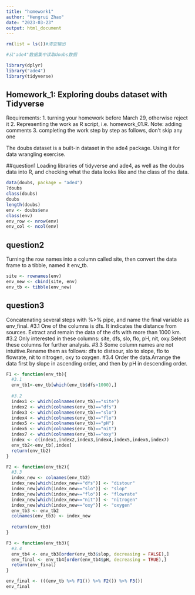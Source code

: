 ```yaml
---
title: "homework1"
author: "Hengrui Zhao"
date: "2023-03-23"
output: html_document
---
```


```r
rm(list = ls())#清空输出

#从"ade4"数据集中读取doubs数据

library(dplyr)
library("ade4")
library(tidyverse)
```

## Homework_1: Exploring doubs dataset with Tidyverse

Requirements:
1. turning your homework before March 29, otherwise reject it
2. Representing the work as R script, i.e. homework_01.R. Note: adding comments
3. completing the work step by step as follows, don’t skip any one

The doubs dataset is a built-in dataset in the ade4 package. Using it for data wrangling exercise.

##question1
Loading libraries of tidyverse and ade4, as well as the doubs data into R, and checking what the data looks like and the class of the data. 

```r
data(doubs, package = "ade4")
?doubs
class(doubs)
doubs
length(doubs)
env <- doubs$env
class(env)
env_row <- nrow(env)
env_col <- ncol(env)
```

## question2
Turning the row names into a column called site, then convert the data frame to a tibble, named it env_tb.

```r
site <- rownames(env)
env_new <- cbind(site, env)
env_tb <- tibble(env_new)
```

## question3
Concatenating several steps with %>% pipe, and name the final variable as env_final.
#3.1 
One of the columns is dfs. It indicates the distance from sources. Extract and remain the data of the dfs with more than 1000 km.
#3.2 
Only interested in these columns: site, dfs, slo, flo, pH, nit, oxy.Select these columns for further analysis.
#3.3 
Some column names are not intuitive.Rename them as follows: dfs to distsour, slo to slope, flo to flowrate, nit to nitrogen, oxy to oxygen.
#3.4 
Order the data.Arrange the data first by slope in ascending order, and then by pH in descending order.

```r
F1 <- function(env_tb){
  #3.1
  env_tb1<-env_tb[which(env_tb$dfs>1000),]
  
  #3.2
  index1 <- which(colnames(env_tb)=="site")
  index2 <- which(colnames(env_tb)=="dfs")
  index3 <- which(colnames(env_tb)=="slo")
  index4 <- which(colnames(env_tb)=="flo")
  index5 <- which(colnames(env_tb)=="pH")
  index6 <- which(colnames(env_tb)=="nit")
  index7 <- which(colnames(env_tb)=="oxy")
  index <- c(index1,index2,index3,index4,index5,index6,index7)
  env_tb2<-env_tb[,index]
  return(env_tb2)
}

F2 <- function(env_tb2){
  #3.3
  index_new <- colnames(env_tb2)
  index_new[which(index_new=="dfs")] <- "distour"
  index_new[which(index_new=="slo")] <- "slop"
  index_new[which(index_new=="flo")] <- "flowrate"
  index_new[which(index_new=="nit")] <- "nitrogen"
  index_new[which(index_new=="oxy")] <- "oxygen"
  env_tb3 <- env_tb2
  colnames(env_tb3) <- index_new 
  
  return(env_tb3)
}

F3 <- function(env_tb3){
  #3.4
  env_tb4 <- env_tb3[order(env_tb3$slop, decreasing = FALSE),]
  env_final <- env_tb4[order(env_tb4$pH, decreasing = TRUE),]
  return(env_final)
}

env_final <- (((env_tb %>% F1()) %>% F2()) %>% F3())
env_final

```
